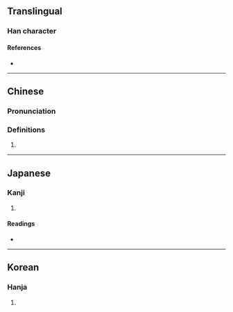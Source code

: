 {{character info}}
==Translingual==

===Han character===
{{Han char|rn=46|rad=山|as=05|sn=8|four=22527|canj=ULLN|ids=⿱山弗}}

====References====
* {{Han ref|kx=0309.210|dkj=07989|dj=0609.160|hdz=10768.220|uh=5CAA|ud=23722|bh=CC66|bd=52326}}

----

==Chinese==
{{zh-forms}}

===Pronunciation===
{{zh-pron
|m=fú
|c=fat6
|mc=y
|oc=y
|cat=
}}

===Definitions===
{{zh-hanzi}}

# {{rfdef|zh}}

----

==Japanese==

===Kanji===
{{ja-kanji|grade=|rs=山05}}

# {{rfdef|ja|sort=山05}}

====Readings====
* {{ja-readings|on=ふつ,ぶち|kun=やまみち}}

----

==Korean==

===Hanja===
{{ko-hanja|불}}

# {{rfdef|ko|sort=山05}}